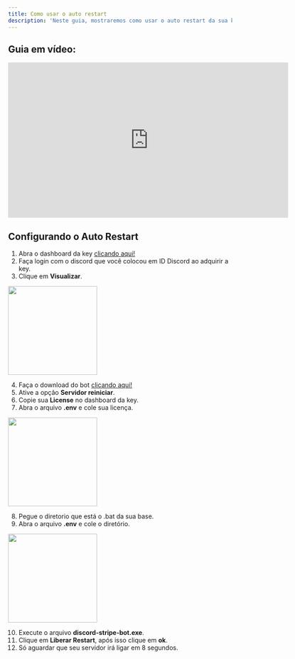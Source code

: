 ```yaml
---
title: Como usar o auto restart
description: 'Neste guia, mostraremos como usar o auto restart da sua key.'
---
```


## Guia em vídeo:
<iframe
  width="630"
  height="350"
  src="https://www.youtube.com/embed/Xfa8f70Mugk"
  title="Guia Completo: Como configurar o Reinício Automático para Servidor FiveM"
  frameborder="0"
  allow="accelerometer; autoplay; clipboard-write; encrypted-media; gyroscope; picture-in-picture"
  allowfullscreen
></iframe>

## Configurando o Auto Restart

1. Abra o dashboard da key [clicando aqui!](https://keymanage.com.br/)
2. Faça login com o discord que você colocou em ID Discord ao adquirir a key.
3. Clique em **Visualizar**.

<img height="200" src="/images/keypatreon/dashboard.png" />

4. Faça o download do bot [clicando aqui!]()
5. Ative a opção **Servidor reiniciar**.
6. Copie sua **License** no dashboard da key.
7. Abra o arquivo **.env** e cole sua licença.

<img height="200" src="/images/keypatreon/ativar-autorr.png" />

8. Pegue o diretorio que está o .bat da sua base.
9. Abra o arquivo **.env** e cole o diretório.

<img height="200" src="/images/keypatreon/arquivo-env.png" />

10. Execute o arquivo **discord-stripe-bot.exe**.
11. Clique em **Liberar Restart**, após isso clique em **ok**.
12. Só aguardar que seu servidor irá ligar em 8 segundos.